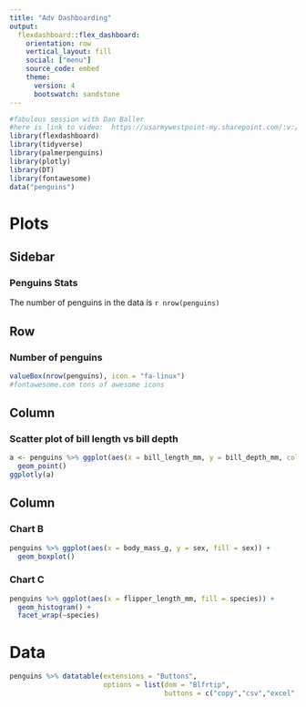 ```yaml
---
title: "Adv Dashboarding"
output: 
  flexdashboard::flex_dashboard:
    orientation: row
    vertical_layout: fill
    social: ["menu"]
    source_code: embed
    theme:
      version: 4
      bootswatch: sandstone
---
```


```r
#fabulous session with Dan Baller
#here is link to video:  https://usarmywestpoint-my.sharepoint.com/:v:/g/personal/daniel_baller_westpoint_edu/EbW1kJgxaNlJuhXPDx0QIVgBGRm00V9v-UgvOKfmW69w7Q
library(flexdashboard)
library(tidyverse)
library(palmerpenguins)
library(plotly)
library(DT)
library(fontawesome)
data("penguins")
```

Plots {data-navmenu="Pages"}
=========================================================

Sidebar{.sidebar}
---------------------------------------------------------
### Penguins Stats

The number of penguins in the data is `r nrow(penguins)`

Row
---------------------------------------------------------

### Number of penguins

```r
valueBox(nrow(penguins), icon = "fa-linux")
#fontawesome.com tons of awesome icons
```


Column {.tabset}
-----------------------------------------------------------------------

### Scatter plot of bill length vs bill depth

```r
a <- penguins %>% ggplot(aes(x = bill_length_mm, y = bill_depth_mm, color = species)) +
  geom_point()
ggplotly(a)
```

Column {data-width=350}
-----------------------------------------------------------------------

### Chart B

```r
penguins %>% ggplot(aes(x = body_mass_g, y = sex, fill = sex)) +
  geom_boxplot()
```

### Chart C

```r
penguins %>% ggplot(aes(x = flipper_length_mm, fill = species)) +
  geom_histogram() +
  facet_wrap(~species)
```

Data {data-navmenu="Pages"}
=========================================================
```r
penguins %>% datatable(extensions = "Buttons",
                       options = list(dom = "Blfrtip",
                                      buttons = c("copy","csv","excel","pdf","print")))
```


